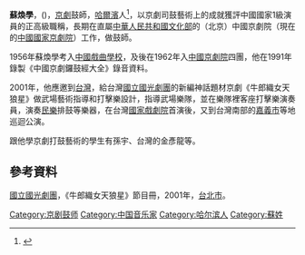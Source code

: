 '''蘇煥學'''，({{bd|1942年|||}})，[[京劇|京劇]]鼓師，[[哈爾濱|哈爾濱]]人<REF>
{{Cite web |url=https://www.itsfun.com.tw/%E8%98%87%E7%85%A5%E5%AD%B8/wiki-6053349 |title=存档副本 |access-date=2019-12-26 |archive-date=2019-12-26 |archive-url=https://web.archive.org/web/20191226120434/https://www.itsfun.com.tw/%25E8%2598%2587%25E7%2585%25A5%25E5%25AD%25B8/wiki-6053349 |dead-url=no }}
</REF>，以京劇司鼓藝術上的成就獲評中國國家1級演員的正高級職稱，長期在直屬[[中華人民共和國|中華人民共和國]][[文化部|文化部]]的（北京）中國京劇院（現在的[[中國國家京劇院|中國國家京劇院]]）工作，做鼓師。

1956年蘇煥學考入[[中國戲曲學校|中國戲曲學校]]，及後在1962年入[[中國京劇院|中國京劇院]]四團，他在1991年錄製《中國京劇鑼鼓經大全》錄音資料。

2001年，他應邀到[[台灣|台灣]]，給台灣[[國立國光劇團|國立國光劇團]]的新編神話題材京劇《牛郎織女天狼星》做武場藝術指導和打擊樂設計，指導武場樂隊，並在樂隊裡客座打擊樂演奏員，演奏[[民樂|民樂]]排鼓等樂器，在台灣[[國家戲劇院|國家戲劇院]]首演後，又到台灣南部的[[嘉義市|嘉義市]]等地巡迴公演。

跟他學京劇打鼓藝術的學生有孫宇、台灣的金彥龍等。

==參考資料==
[[國立國光劇團|國立國光劇團]]，《牛郎織女天狼星》節目冊，2001年，[[台北市|台北市]]。

[[Category:京剧鼓师|Category:京剧鼓师]]
[[Category:中国音乐家|Category:中国音乐家]]
[[Category:哈尔滨人|Category:哈尔滨人]]
[[Category:蘇姓|Category:蘇姓]]